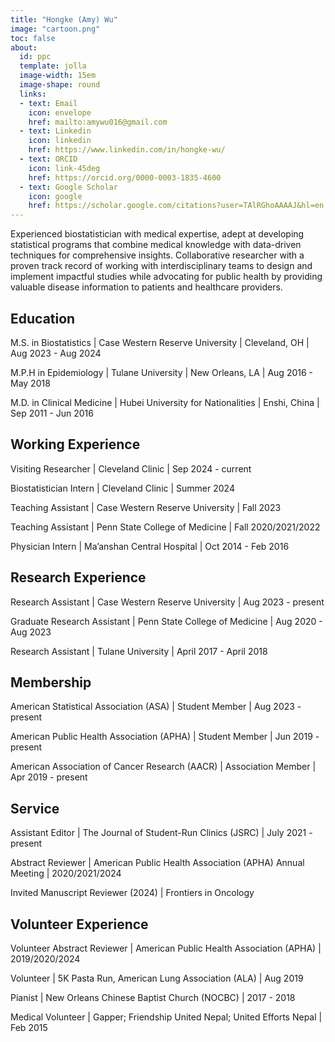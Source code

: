 ---
title: "Hongke (Amy) Wu"
image: "cartoon.png"
toc: false
about:
  id: ppc
  template: jolla
  image-width: 15em
  image-shape: round
  links:
  - text: Email
    icon: envelope
    href: mailto:amywu016@gmail.com
  - text: Linkedin
    icon: linkedin
    href: https://www.linkedin.com/in/hongke-wu/
  - text: ORCID
    icon: link-45deg
    href: https://orcid.org/0000-0003-1835-4600
  - text: Google Scholar
    icon: google
    href: https://scholar.google.com/citations?user=TAlRGhoAAAAJ&hl=en
---

::: {#ppc}

Experienced biostatistician with medical expertise, adept at developing statistical programs that combine medical knowledge with data-driven techniques for comprehensive insights. Collaborative researcher with a proven track record of working with interdisciplinary teams to design and implement impactful studies while advocating for public health by providing valuable disease information to patients and healthcare providers.

## Education

M.S. in Biostatistics \| Case Western Reserve University \| Cleveland, OH \| Aug 2023 - Aug 2024

M.P.H in Epidemiology \| Tulane University \| New Orleans, LA \| Aug 2016 - May 2018

M.D. in Clinical Medicine \| Hubei University for Nationalities \| Enshi, China \| Sep 2011 - Jun 2016

## Working Experience

Visiting Researcher \| Cleveland Clinic \| Sep 2024 - current

Biostatistician Intern \| Cleveland Clinic \| Summer 2024

Teaching Assistant \| Case Western Reserve University \| Fall 2023

Teaching Assistant \| Penn State College of Medicine \| Fall 2020/2021/2022

Physician Intern \| Ma'anshan Central Hospital \| Oct 2014 - Feb 2016

## Research Experience

Research Assistant \| Case Western Reserve University \| Aug 2023 - present

Graduate Research Assistant \| Penn State College of Medicine \| Aug 2020 - Aug 2023

Research Assistant \| Tulane University \| April 2017 - April 2018

## Membership

American Statistical Association (ASA) \| Student Member \| Aug 2023 - present

American Public Health Association (APHA) \| Student Member \| Jun 2019 - present

American Association of Cancer Research (AACR) \| Association Member \| Apr 2019 - present

## Service

Assistant Editor \| The Journal of Student-Run Clinics (JSRC) \| July 2021 - present

Abstract Reviewer \| American Public Health Association (APHA) Annual Meeting \| 2020/2021/2024 

Invited Manuscript Reviewer (2024) \| Frontiers in Oncology

## Volunteer Experience

Volunteer Abstract Reviewer \| American Public Health Association (APHA) \| 2019/2020/2024

Volunteer \| 5K Pasta Run, American Lung Association (ALA) \| Aug 2019

Pianist \| New Orleans Chinese Baptist Church (NOCBC) \| 2017 - 2018

Medical Volunteer \| Gapper; Friendship United Nepal; United Efforts Nepal \| Feb 2015

:::
